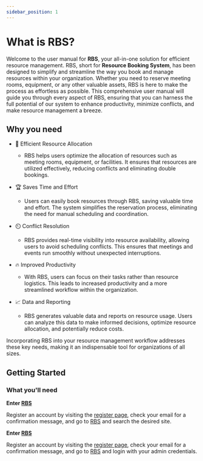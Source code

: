 ```yaml
---
sidebar_position: 1
---
```




# What is RBS?

Welcome to the user manual for **RBS**, your all-in-one solution for efficient resource management. RBS, short for **Resource Booking System**, has been designed to simplify and streamline the way you book and manage resources within your organization. Whether you need to reserve meeting rooms, equipment, or any other valuable assets, RBS is here to make the process as effortless as possible. This comprehensive user manual will guide you through every aspect of RBS, ensuring that you can harness the full potential of our system to enhance productivity, minimize conflicts, and make resource management a breeze.

## Why you need

- 🚀 Efficient Resource Allocation

  - RBS helps users optimize the allocation of resources such as meeting rooms, equipment, or facilities. It ensures that resources are utilized effectively, reducing conflicts and eliminating double bookings.

- 🏆 Saves Time and Effort

  - Users can easily book resources through RBS, saving valuable time and effort. The system simplifies the reservation process, eliminating the need for manual scheduling and coordination.

- ⏲️ Conflict Resolution

  - RBS provides real-time visibility into resource availability, allowing users to avoid scheduling conflicts. This ensures that meetings and events run smoothly without unexpected interruptions.

- 🔥 Improved Productivity

  - With RBS, users can focus on their tasks rather than resource logistics. This leads to increased productivity and a more streamlined workflow within the organization.

- 📈 Data and Reporting
  - RBS generates valuable data and reports on resource usage. Users can analyze this data to make informed decisions, optimize resource allocation, and potentially reduce costs.

Incorporating RBS into your resource management workflow addresses these key needs, making it an indispensable tool for organizations of all sizes.

## Getting Started

### What you'll need

<Tabs>
  <TabItem value="user" label="User" >

**Enter [RBS](https://10.62.172.106/rbs)**

Register an account by visiting the [register page](https://10.62.172.106/rbs/register), check your email for a confirmation message, and go to [RBS](https://10.62.172.106/rbs) and search the desired site.

  </TabItem>
  <TabItem value="admin" label="Admin" default>

**Enter [RBS](https://10.62.172.106/rbs-admin)**

Register an account by visiting the [register page](https://10.62.172.106/rbs-admin), check your email for a confirmation message, and go to [RBS](https://10.62.172.106/rbs-admin) and login with your admin credentials.

  </TabItem>
</Tabs>
